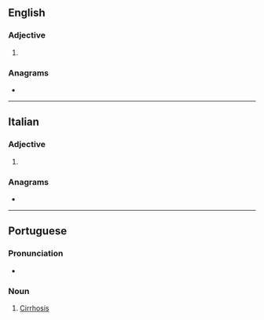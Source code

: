 ==English==

===Adjective===
{{en-adj|-}}

# {{alternative spelling of|en|cirrhose}}

===Anagrams===
* {{anagrams|en|a=ceiorrs|Crosier|corries|crosier|orrices}}

----

==Italian==

===Adjective===
{{head|it|adjective form}}

# {{feminine plural of|it|cirroso}}

===Anagrams===
* {{anagrams|it|a=ceiorrs|ricorse|sciorre}}

----

==Portuguese==

===Pronunciation===
* {{rhymes|pt|ɔzi|s=3}}

===Noun===
{{pt-noun|f}}

# [[cirrhosis|Cirrhosis]]